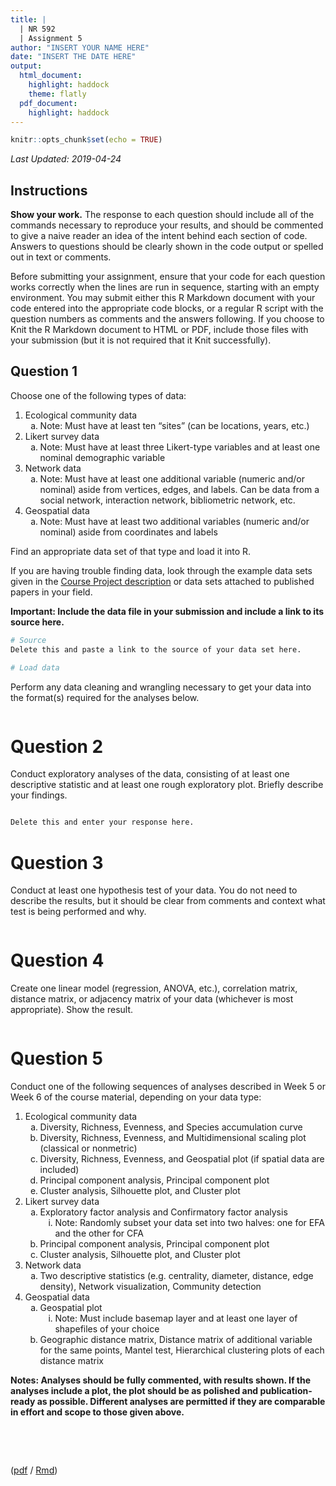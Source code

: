 ```yaml
---
title: |
  | NR 592
  | Assignment 5
author: "INSERT YOUR NAME HERE"
date: "INSERT THE DATE HERE"
output:
  html_document:
    highlight: haddock
    theme: flatly
  pdf_document:
    highlight: haddock
---
```


```r
knitr::opts_chunk$set(echo = TRUE)
```

_Last Updated: 2019-04-24_

## Instructions

**Show your work.** The response to each question should include all of the commands necessary to reproduce your results, and should be commented to give a naive reader an idea of the intent behind each section of code. Answers to questions should be clearly shown in the code output or spelled out in text or comments.

Before submitting your assignment, ensure that your code for each question works correctly when the lines are run in sequence, starting with an empty environment. You may submit either this R Markdown document with your code entered into the appropriate code blocks, or a regular R script with the question numbers as comments and the answers following. If you choose to Knit the R Markdown document to HTML or PDF, include those files with your submission (but it is not required that it Knit successfully).


## Question 1

Choose one of the following types of data:  

1. Ecological community data  
    a. Note: Must have at least ten "sites" (can be locations, years, etc.)  
2. Likert survey data  
    a. Note: Must have at least three Likert-type variables and at least one nominal demographic variable  
3. Network data  
    a. Note: Must have at least one additional variable (numeric and/or nominal) aside from vertices, edges, and labels. Can be data from a social network, interaction network, bibliometric network, etc.  
4. Geospatial data  
    a. Note: Must have at least two additional variables (numeric and/or nominal) aside from coordinates and labels  

Find an appropriate data set of that type and load it into R.

If you are having trouble finding data, look through the example data sets given in the [Course Project description](./course_project.html) or data sets attached to published papers in your field.

**Important: Include the data file in your submission and include a link to its source here.**

```r
# Source
Delete this and paste a link to the source of your data set here.
```

```r
# Load data
```

Perform any data cleaning and wrangling necessary to get your data into the format(s) required for the analyses below.

```r

```


# Question 2

Conduct exploratory analyses of the data, consisting of at least one descriptive statistic and at least one rough exploratory plot. Briefly describe your findings.

```r

```

```r
Delete this and enter your response here.
```


# Question 3

Conduct at least one hypothesis test of your data. You do not need to describe the results, but it should be clear from comments and context what test is being performed and why.

```r

```


# Question 4

Create one linear model (regression, ANOVA, etc.), correlation matrix, distance matrix, or adjacency matrix of your data (whichever is most appropriate). Show the result.

```r

```


# Question 5

Conduct one of the following sequences of analyses described in Week 5 or Week 6 of the course material, depending on your data type:  

1. Ecological community data  
    a. Diversity, Richness, Evenness, and Species accumulation curve  
    b. Diversity, Richness, Evenness, and Multidimensional scaling plot (classical or nonmetric)  
    c. Diversity, Richness, Evenness, and Geospatial plot (if spatial data are included)  
    d. Principal component analysis, Principal component plot  
    e. Cluster analysis, Silhouette plot, and Cluster plot  
2. Likert survey data  
    a. Exploratory factor analysis and Confirmatory factor analysis  
        i. Note: Randomly subset your data set into two halves: one for EFA and the other for CFA  
    b. Principal component analysis, Principal component plot  
    c. Cluster analysis, Silhouette plot, and Cluster plot  
3. Network data  
    a. Two descriptive statistics (e.g. centrality, diameter, distance, edge density), Network visualization, Community detection  
4. Geospatial data  
    a. Geospatial plot  
        i. Note: Must include basemap layer and at least one layer of shapefiles of your choice  
    b. Geographic distance matrix, Distance matrix of additional variable for the same points, Mantel test, Hierarchical clustering plots of each distance matrix  
    
**Notes: Analyses should be fully commented, with results shown. If the analyses include a plot, the plot should be as polished and publication-ready as possible. Different analyses are permitted if they are comparable in effort and scope to those given above.**

```r

```



<br><br>


([pdf](./assignment5.pdf) / [Rmd](./assignment5.Rmd))

<div class="tocify-extend-page" data-unique="tocify-extend-page" style="height: 0;"></div>